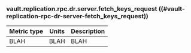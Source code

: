 ### vault.replication.rpc.dr.server.fetch_keys_request ((#vault-replication-rpc-dr-server-fetch_keys_request))

Metric type | Units | Description
----------- | ----- | -----------
BLAH     | BLAH    | BLAH